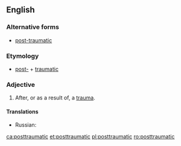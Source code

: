 ==English==

===Alternative forms===
* [[post-traumatic]]

===Etymology===
* [[post-]] + [[traumatic]]

===Adjective===
{{en-adj|-}}

# After, or as a result of, a [[trauma]].

====Translations====
{{trans-top|after, or as a result of, a trauma}}
{{trans-mid}}
* Russian: {{t+|ru|посттравматический|sc=Cyrl}}
{{trans-bottom}}

[[ca:posttraumatic]]
[[et:posttraumatic]]
[[pl:posttraumatic]]
[[ro:posttraumatic]]